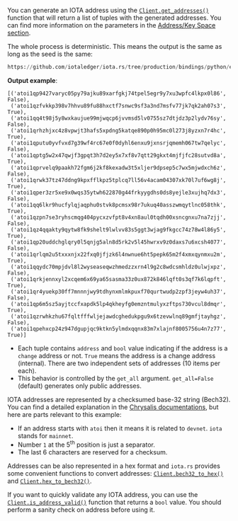 You can generate an IOTA address using the
[`Client.get_addresses()`](./../api_reference.md##get_addressesseed-account_index-optional-input_range_begin-optional-input_range_end-optional-get_all-optional-liststr-bool-optional)
function that will return a list of tuples with the generated addresses. You can find more information on the
parameters in the [Address/Key Space section](../../../explanations/address_key_space.md).

The whole process is deterministic. This means the output is the same as long as the seed is the same:

```python reference
https://github.com/iotaledger/iota.rs/tree/production/bindings/python/examples/03_generate_addresses.py
```

**Output example**:

```string
[('atoi1qp9427varyc05py79ajku89xarfgkj74tpel5egr9y7xu3wpfc4lkpx0l86', False),
 ('atoi1qzfvkkp398v7hhvu89fu88hxctf7snwc9sf3a3nd7msfv77jk7qk2ah07s3', True),
 ('atoi1qq4t98j5y8wxkaujue99mjwqcp6jvvmsd5lv0755sz7dtjdz3p2lydv76sy', False),
 ('atoi1qrhzhjxc4z8vpwjt3hafs5xpdng5katqe890p0h95mc0l273j8yzxn7r4hc', True),
 ('atoi1qputu0yvfvxd7g39wf4rc67e0f0dyhl6enxu9jxnsrjqmemh067tw7qelyc', False),
 ('atoi1qptg5w2x47qwjf3gpqt3h7d2ey5x7xf8v7qtt29gkxt4mjfjfc28sutvd8a', True),
 ('atoi1qprvelq9paakh72fgm6j2kf8kexadw3t5xljer9dpsep5c7wx5mjwdxch6z', False),
 ('atoi1qrwk37tz47ddng9kpxfflkpz5tplcq7ll56v4acam04307xk70l7uf6wg8j', True),
 ('atoi1qper3zr5xe9x0wqs35ytwh622870g44frkyygdhs0ds8yejle3xujhq7dx3', False),
 ('atoi1qq6lkr9hucfylqjaqphu0stvk8pcmsx98r7ukuq40asszwmqytlnc058thk', True),
 ('atoi1qzpn7se3ryhscmqg404pycxzvfpt8v4xn8aul0tqdh00xsncgnxu7na7zjj', False),
 ('atoi1qz4qqakty9qytw8fk9shelt9lwlvv83s5ggt3wjag9fkgcc74z78w4l86y5', True),
 ('atoi1qp20uddchglqry0l5qnjg5aln8d5rk2v5l45hwrxv9z0daxs7u6xcsh4077', False),
 ('atoi1qrlqm2u5txxxnjx22fxq0jfjzk6l4nwnue6ht5pepk65m2f4xmxqynmxu2m', True),
 ('atoi1qqydc70mpjdvl8l2wyseaseqwzhmedzzxrn4l9g2c8wdcsmhldz0ulwjxpz', False),
 ('atoi1qrkjennxyl2xcqem6x69ya65sasma33z0ux872k846lqft0s3qf7k6lqpft', True),
 ('atoi1qr4yuekp30ff7mnnnjwy9tdhynxmlmkpuxf70qurtwudp2zpf3jeyw4uh37', False),
 ('atoi1qp6m5sz5ayjtccfxapdk5lp4qkheyfg0emzntmulyxzftps730vcul8dmqr', True),
 ('atoi1qzrwhkzhu67fqltfffwljejawdcghedukpgu9x6tzevwlnq89gmfjtayhgz', False),
 ('atoi1qpehxcp24z947dgupjqc9ktkn5ylmdxqqnx83m7xlajnf8005756u4n7z77', True)]
```

- Each tuple contains `address` and `bool` value indicating if the address is a `change` address or not. `True`
  means the address is a change address (internal). There are two independent sets of addresses (10 items per each).
- This behavior is controlled by the `get_all` argument. `get_all=False` (default) generates only public addresses.

IOTA addresses are represented by a checksumed base-32 string (Bech32). You can find a detailed explanation in the
[Chrysalis documentations](/introduction/reference/details#iota-15-address-anatomym), but here are
parts relevant to this example:

- If an address starts with `atoi` then it means it is related to `devnet`. `iota` stands for `mainnet`.
- Number `1` at the 5<sup>th</sup> position is just a separator.
- The last 6 characters are reserved for a checksum.

Addresses can be also represented in a hex format and `iota.rs` provides some convenient functions to convert addresses:
[`Client.bech32_to_hex()`](./../api_reference.md#bech32_to_hexbech32) and
[`Client.hex_to_bech32()`](./../api_reference.md#hex_to_bech32hex-bech32_hrp-optional).

If you want to quickly validate any IOTA address, you can use the
[`Client.is_address_valid()`](./../api_reference.md#is_address_validaddress-bool) function that returns a
`bool` value. You should perform a sanity check on address before using it.
